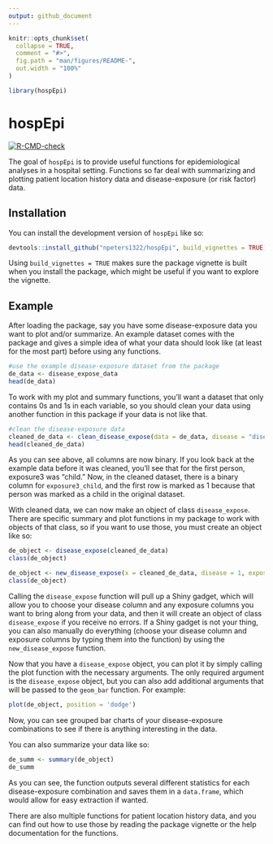 ```yaml
---
output: github_document
---
```


<!-- README.md is generated from README.Rmd. Please edit that file -->

```r
knitr::opts_chunk$set(
  collapse = TRUE,
  comment = "#>",
  fig.path = "man/figures/README-",
  out.width = "100%"
)

library(hospEpi)
```

# hospEpi

<!-- badges: start -->
[![R-CMD-check](https://github.com/npeters1322/hospEpi/workflows/R-CMD-check/badge.svg)](https://github.com/npeters1322/hospEpi/actions)
<!-- badges: end -->

The goal of `hospEpi` is to provide useful functions for epidemiological analyses in a hospital setting. Functions so far deal with summarizing and plotting patient location history data and disease-exposure (or risk factor) data.

## Installation

You can install the development version of `hospEpi` like so:

``` r
devtools::install_github("npeters1322/hospEpi", build_vignettes = TRUE)
```

Using `build_vignettes = TRUE` makes sure the package vignette is built when you install the package, which might be useful if you want to explore the vignette.

## Example

After loading the package, say you have some disease-exposure data you want to plot and/or summarize. An example dataset comes with the package and gives a simple idea of what your data should look like (at least for the most part) before using any functions.

```r
#use the example disease-exposure dataset from the package
de_data <- disease_expose_data
head(de_data)
```

To work with my plot and summary functions, you'll want a dataset that only contains 0s and 1s in each variable, so you should clean your data using another function in this package if your data is not like that.

```r
#clean the disease-exposure data
cleaned_de_data <- clean_disease_expose(data = de_data, disease = "disease", noDisease = "No", exposures = c(3,4,5))
head(cleaned_de_data)
```

As you can see above, all columns are now binary. If you look back at the example data before it was cleaned, you'll see that for the first person, exposure3 was "child." Now, in the cleaned dataset, there is a binary column for `exposure3_child`, and the first row is marked as 1 because that person was marked as a child in the original dataset.  

With cleaned data, we can now make an object of class `disease_expose`. There are specific summary and plot functions in my package to work with objects of that class, so if you want to use those, you must create an object like so:

```r
de_object <- disease_expose(cleaned_de_data)
class(de_object)
```
```r
de_object <- new_disease_expose(x = cleaned_de_data, disease = 1, exposures = 2:8)
class(de_object)
```

Calling the `disease_expose` function will pull up a Shiny gadget, which will allow you to choose your disease column and any exposure columns you want to bring along from your data, and then it will create an object of class `disease_expose` if you receive no errors. If a Shiny gadget is not your thing, you can also manually do everything (choose your disease column and exposure columns by typing them into the function) by using the `new_disease_expose` function.  

Now that you have a `disease_expose` object, you can plot it by simply calling the plot function with the necessary arguments. The only required argument is the `disease_expose` object, but you can also add additional arguments that will be passed to the `geom_bar` function. For example:

```r
plot(de_object, position = 'dodge')
```

Now, you can see grouped bar charts of your disease-exposure combinations to see if there is anything interesting in the data.  

You can also summarize your data like so:

```r
de_summ <- summary(de_object)
de_summ
```

As you can see, the function outputs several different statistics for each disease-exposure combination and saves them in a `data.frame`, which would allow for easy extraction if wanted.  

There are also multiple functions for patient location history data, and you can find out how to use those by reading the package vignette or the help documentation for the functions.
